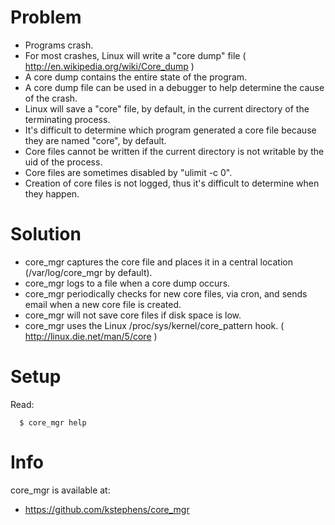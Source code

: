 = Problem =

* Programs crash.
* For most crashes, Linux will write a "core dump" file ( http://en.wikipedia.org/wiki/Core_dump )
* A core dump contains the entire state of the program.
* A core dump file can be used in a debugger to help determine the cause of the crash.
* Linux will save a "core" file, by default, in the current directory of the terminating process.
* It's difficult to determine which program generated a core file because they are named "core", by default.
* Core files cannot be written if the current directory is not writable by the uid of the process.
* Core files are sometimes disabled by "ulimit -c 0".
* Creation of core files is not logged, thus it's difficult to determine when they happen.

= Solution =

* core_mgr captures the core file and places it in a central location (/var/log/core_mgr by default).
* core_mgr logs to a file when a core dump occurs.
* core_mgr periodically checks for new core files, via cron, and sends email when a new core file is created.
* core_mgr will not save core files if disk space is low. 
* core_mgr uses the Linux /proc/sys/kernel/core_pattern hook. ( http://linux.die.net/man/5/core )

= Setup =

Read:

<pre>
  $ core_mgr help
</pre>

= Info =

core_mgr is available at:

* https://github.com/kstephens/core_mgr

